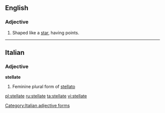 ==English==

===Adjective===
{{en-adj}}

# Shaped like a [[star]], having points.

----

==Italian==

===Adjective===
'''stellate''' {{f}}

# Feminine plural form of [[stellato]]

[[Category:Italian adjective forms]]

[[pl:stellate]]
[[ru:stellate]]
[[ta:stellate]]
[[vi:stellate]]